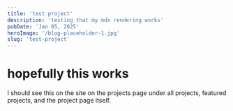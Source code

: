```yaml
---
title: 'test project'
description: 'testing that my mdx rendering works'
pubDate: 'Jan 05, 2025'
heroImage: '/blog-placeholder-1.jpg'
slug: 'test-project'
---
```


# hopefully this works

I should see this on the site on the projects page under all projects, featured projects, and the project page itself.
